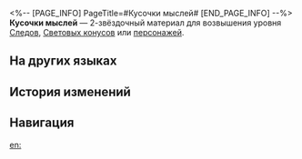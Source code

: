<%-- [PAGE_INFO]
PageTitle=#Кусочки мыслей#
[END_PAGE_INFO] --%>
{{Предмет Инфобокс
|id          = 114011
|Изображение = Предмет Кусочки мыслей.png
|Тип         = Материал Следов
|Тип2        = Материал возвышения персонажа
|Инвентарь   = Материалы улучшения
|Редкость    = 2
|Эффект      = 
|Описание    = Фрагмент мемории с мимолётным воспоминанием. Грубый материал для усиления.
|Источник1   = [[Мем зоны воспоминаний]]
|Источник2   = [[Противники в Расходящейся вселенной]]
|Источник3   = [[Противники в Виртуальной вселенной]]
|Источник4   = [[Награды за поручения]]
|Источник5   = [[Неугасаемый пепел]]
|Источник6   = [[Универсальная машина для синтеза: Обмен материалов]]
|Источник7   = [[Чашелист (золотой)]]
}}
{{Описание|Тысячи мыслей разлетаются по зоне воспоминаний, словно пыль. Осколки мыслей накапливаются, служа пищей для мемов.<br /><br />''«Мимолётные мысли могут раствориться в воздухе, а могут превратиться в навязчивые идеи».''}}
'''Кусочки мыслей''' — 2-звёздочный материал для возвышения уровня [[Следы|Следов]], [[Световые конусы|Световых конусов]] или [[Персонажи|персонажей]].

==На других языках==
{{На других языках
|en   = Tatters of Thought
|zhs  = 思绪末屑
|zht  = 思緒末屑
|ja   = 思考の粉末
|ko   = 생각의 가루
|es   = Jirones de pensamientos
|fr   = Lambeaux de pensée
|ru   = Кусочки мыслей
|th   = Tatters of Thought
|vi   = Mảnh Vỡ Suy Tư
|de   = Gedankensplitter
|id   = Tatters of Thought
|pt   = Farrapos de Pensamentos
}}

==История изменений==
{{История изменений|3.5}}

==Навигация==
{{Материалы улучшения Навбокс}}

[[en:]]